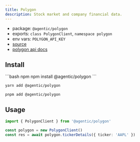 ```yaml
---
title: Polygon
description: Stock market and company financial data.
---
```


- package: `@agentic/polygon`
- exports: `class PolygonClient`, `namespace polygon`
- env vars: `POLYGON_API_KEY`
- [source](https://github.com/transitive-bullshit/agentic/blob/main/packages/polygon/src/polygon-client.ts)
- [polygon api docs](https://polygon.io/docs)

## Install

<CodeGroup>
```bash npm
npm install @agentic/polygon
```

```bash yarn
yarn add @agentic/polygon
```

```bash pnpm
pnpm add @agentic/polygon
```

</CodeGroup>

## Usage

```ts
import { PolygonClient } from '@agentic/polygon'

const polygon = new PolygonClient()
const res = await polygon.tickerDetails({ ticker: 'AAPL' })
```
